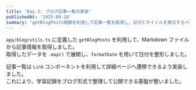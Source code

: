 ```yaml
---
title: 'Day 2: ブログ記事一覧の実装'
publishedAt: '2025-09-18'
summary: "getBlogPosts関数を利用して記事一覧を取得し、日付とタイトルを表示するページを作成しました。"
---
```


`app/blog/utils.ts` に定義した `getBlogPosts` を利用して、Markdown ファイルから記事情報を取得しました。  
取得したデータを `.map()` で展開し、`formatDate` を用いて日付を整形しました。  

記事一覧は `Link` コンポーネントを利用して詳細ページへ遷移できるよう実装しました。  
これにより、学習記録をブログ形式で整理して公開できる基盤が整いました。